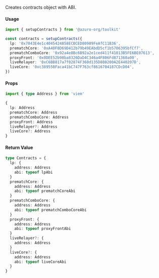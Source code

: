 Creates contracts object with ABI.


#### Usage
```ts
import { setupContracts } from '@azuro-org/toolkit'

const contracts = setupContracts({
  lp: '0x7043E4e1c4045424858ECBCED80989FeAfC11B36',
  prematchCore: '0xA40F8D69D412b79b49EAbdD5cf1b5706395bfCf7',
  prematchComboCore: '0x92a4e8Bc6B92a2e1ced411f41013B5FE6BE07613',
  proxyFront: '0x0DEE52b98ba8326DaD4C346a4F806Fd871360a00',
  liveRelayer: '0xC6BB817a7f02874F360d135D880200A2E440207D',
  liveCore: '0xc389558Faca41bC747F763cf8616704187CDcD04',
})
```

#### Props
```ts
import { type Address } from 'viem'

{
  lp: Address
  prematchCore: Address
  prematchComboCore: Address
  proxyFront: Address
  liveRelayer?: Address
  liveCore?: Address
}
```

#### Return Value

```ts
type Contracts = {
  lp: {
    address: Address
    abi: typeof lpAbi
  }
  prematchCore: {
    address: Address
    abi: typeof prematchCoreAbi
  }
  prematchComboCore: {
    address: Address
    abi: typeof prematchComboCoreAbi
  }
  proxyFront: {
    address: Address
    abi: typeof proxyFrontAbi
  }
  liveRelayer?: {
    address: Address
  }
  liveCore?: {
    address: Address
    abi: typeof liveCoreAbi
  }
}
```

